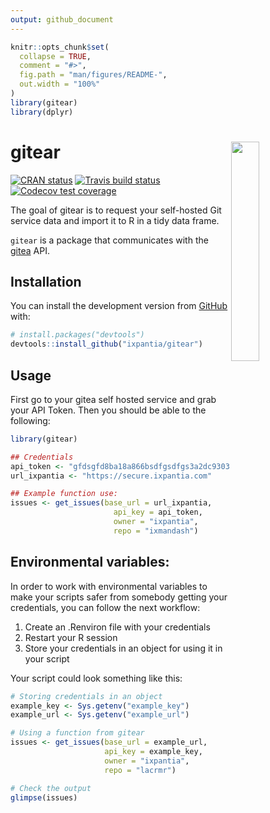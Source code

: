 ```yaml
---
output: github_document
---
```


<!-- README.md is generated from README.Rmd. Please edit that file -->

```r
knitr::opts_chunk$set(
  collapse = TRUE,
  comment = "#>",
  fig.path = "man/figures/README-",
  out.width = "100%"
)
library(gitear)
library(dplyr)
```

# gitear <a href="url"><img src="img/gitear.png" align="right" width="30%"></a>

<!-- badges: start -->
[![CRAN status](https://www.r-pkg.org/badges/version/gitear)](https://cran.r-project.org/package=gitear)
[![Travis build status](https://travis-ci.org/ixpantia/gitear.svg?branch=master)](https://travis-ci.org/ixpantia/gitear)
[![Codecov test coverage](https://codecov.io/gh/ixpantia/gitear/branch/master/graph/badge.svg)](https://codecov.io/gh/ixpantia/gitear?branch=master)
<!-- badges: end -->

The goal of gitear is to request your self-hosted Git service data and import 
it to R in a tidy data frame.

`gitear` is a package that communicates with the
[gitea](https://gitea.io/en-us/) API.

## Installation

You can install the development version from [GitHub](https://github.com/) with:

``` r
# install.packages("devtools")
devtools::install_github("ixpantia/gitear")
```
## Usage

First go to your gitea self hosted service and grab your API Token. Then you
should be able to the following:

```r
library(gitear)

## Credentials
api_token <- "gfdsgfd8ba18a866bsdfgsdfgs3a2dc9303453b0c92dcfb19"
url_ixpantia <- "https://secure.ixpantia.com"

## Example function use:
issues <- get_issues(base_url = url_ixpantia,
                       api_key = api_token,
                       owner = "ixpantia",
                       repo = "ixmandash")
```

## **Environmental variables:**

In order to work with environmental variables to make your scripts safer from
somebody getting your credentials, you can follow the next workflow:

  1. Create an .Renviron file with your credentials
  2. Restart your R session
  3. Store your credentials in an object for using it in your script
 
Your script could look something like this:

```r
# Storing credentials in an object
example_key <- Sys.getenv("example_key")
example_url <- Sys.getenv("example_url")

# Using a function from gitear
issues <- get_issues(base_url = example_url,
                     api_key = example_key,
                     owner = "ixpantia",
                     repo = "lacrmr")

# Check the output
glimpse(issues)
```


